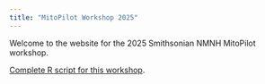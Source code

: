```yaml
---
title: "MitoPilot Workshop 2025"
---
```


Welcome to the website for the 2025 Smithsonian NMNH MitoPilot workshop.

[Complete R script for this workshop](qmd/full_R_script/R-script.qmd).
